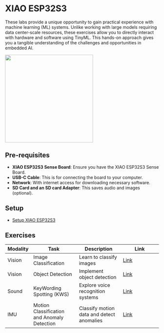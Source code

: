 # XIAO ESP32S3 {.unnumbered}

These labs provide a unique opportunity to gain practical experience with machine learning (ML) systems. Unlike working with large models requiring data center-scale resources, these exercises allow you to directly interact with hardware and software using TinyML. This hands-on approach gives you a tangible understanding of the challenges and opportunities in embedded AI.

![](./images/jpeg/xiao_esp32s3_decked.jpeg){height=3in} 

## Pre-requisites

- **XIAO ESP32S3 Sense Board**: Ensure you have the XIAO ESP32S3 Sense Board.
- **USB-C Cable**: This is for connecting the board to your computer.
- **Network**: With internet access for downloading necessary software.
- **SD Card and an SD card Adapter**: This saves audio and images (optional).

## Setup

- [Setup XIAO ESP32S3](./xiao_esp32s3_setup.qmd)

## Exercises

| **Modality** | **Task**                                    | **Description**                           | **Link**                                |
| ------------ | ------------------------------------------- | ----------------------------------------- | --------------------------------------- |
| Vision       | Image Classification                        | Learn to classify images                  | [Link](./xiao_image_classification.qmd) |
| Vision       | Object Detection                            | Implement object detection                | [Link](./xiao_object_detection.qmd)     |
| Sound        | KeyWording Spotting (KWS)                   | Explore voice recognition systems         | [Link](./xiao_kws.qmd)                  |
| IMU          | Motion Classification and Anomaly Detection | Classify motion data and detect anomalies | [Link](./xiao_object_detection.qmd)     |

